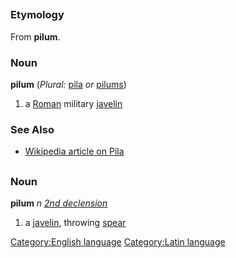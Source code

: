 =={{en}}==
[[Category:English language]]
===Etymology===
From {{la}} '''pilum'''.
===Noun===
'''pilum''' (''Plural:'' [[pila]] ''or'' [[pilums]])

#a [[Roman]] military [[javelin]]
===See Also===
*[[w:pilum|Wikipedia article on Pila]]
=={{la}}==
[[Category:Latin language]]
===Noun===
'''pilum''' ''n'' ''[[Wiktionary Appendix:Latin second declension|2nd declension]]''

#a [[javelin]], throwing [[spear]]